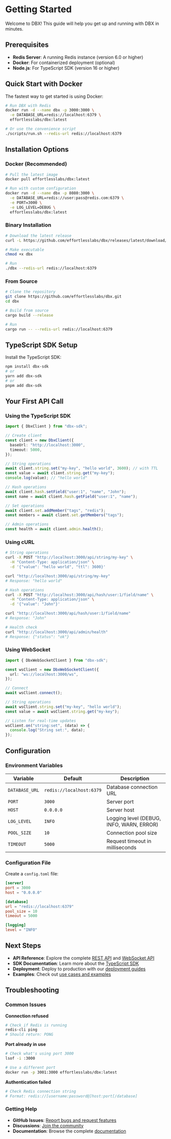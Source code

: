 # Getting Started

Welcome to DBX! This guide will help you get up and running with DBX in minutes.

## Prerequisites

- **Redis Server**: A running Redis instance (version 6.0 or higher)
- **Docker**: For containerized deployment (optional)
- **Node.js**: For TypeScript SDK (version 16 or higher)

## Quick Start with Docker

The fastest way to get started is using Docker:

```bash
# Run DBX with Redis
docker run -d --name dbx -p 3000:3000 \
  -e DATABASE_URL=redis://localhost:6379 \
  effortlesslabs/dbx:latest

# Or use the convenience script
./scripts/run.sh --redis-url redis://localhost:6379
```

## Installation Options

### Docker (Recommended)

```bash
# Pull the latest image
docker pull effortlesslabs/dbx:latest

# Run with custom configuration
docker run -d --name dbx -p 8080:3000 \
  -e DATABASE_URL=redis://user:pass@redis.com:6379 \
  -e PORT=3000 \
  -e LOG_LEVEL=DEBUG \
  effortlesslabs/dbx:latest
```

### Binary Installation

```bash
# Download the latest release
curl -L https://github.com/effortlesslabs/dbx/releases/latest/download/dbx-x86_64-unknown-linux-gnu.tar.gz | tar xz

# Make executable
chmod +x dbx

# Run
./dbx --redis-url redis://localhost:6379
```

### From Source

```bash
# Clone the repository
git clone https://github.com/effortlesslabs/dbx.git
cd dbx

# Build from source
cargo build --release

# Run
cargo run -- --redis-url redis://localhost:6379
```

## TypeScript SDK Setup

Install the TypeScript SDK:

```bash
npm install dbx-sdk
# or
yarn add dbx-sdk
# or
pnpm add dbx-sdk
```

## Your First API Call

### Using the TypeScript SDK

```typescript
import { DbxClient } from "dbx-sdk";

// Create client
const client = new DbxClient({
  baseUrl: "http://localhost:3000",
  timeout: 5000,
});

// String operations
await client.string.set("my-key", "hello world", 3600); // with TTL
const value = await client.string.get("my-key");
console.log(value); // "hello world"

// Hash operations
await client.hash.setField("user:1", "name", "John");
const name = await client.hash.getField("user:1", "name");

// Set operations
await client.set.addMember("tags", "redis");
const members = await client.set.getMembers("tags");

// Admin operations
const health = await client.admin.health();
```

### Using cURL

```bash
# String operations
curl -X POST "http://localhost:3000/api/string/my-key" \
  -H "Content-Type: application/json" \
  -d '{"value": "hello world", "ttl": 3600}'

curl "http://localhost:3000/api/string/my-key"
# Response: "hello world"

# Hash operations
curl -X POST "http://localhost:3000/api/hash/user:1/field/name" \
  -H "Content-Type: application/json" \
  -d '{"value": "John"}'

curl "http://localhost:3000/api/hash/user:1/field/name"
# Response: "John"

# Health check
curl "http://localhost:3000/api/admin/health"
# Response: {"status": "ok"}
```

### Using WebSocket

```typescript
import { DbxWebSocketClient } from "dbx-sdk";

const wsClient = new DbxWebSocketClient({
  url: "ws://localhost:3000/ws",
});

// Connect
await wsClient.connect();

// String operations
await wsClient.string.set("my-key", "hello world");
const value = await wsClient.string.get("my-key");

// Listen for real-time updates
wsClient.on("string:set", (data) => {
  console.log("String set:", data);
});
```

## Configuration

### Environment Variables

| Variable       | Default                  | Description                              |
| -------------- | ------------------------ | ---------------------------------------- |
| `DATABASE_URL` | `redis://localhost:6379` | Database connection URL                  |
| `PORT`         | `3000`                   | Server port                              |
| `HOST`         | `0.0.0.0`                | Server host                              |
| `LOG_LEVEL`    | `INFO`                   | Logging level (DEBUG, INFO, WARN, ERROR) |
| `POOL_SIZE`    | `10`                     | Connection pool size                     |
| `TIMEOUT`      | `5000`                   | Request timeout in milliseconds          |

### Configuration File

Create a `config.toml` file:

```toml
[server]
port = 3000
host = "0.0.0.0"

[database]
url = "redis://localhost:6379"
pool_size = 10
timeout = 5000

[logging]
level = "INFO"
```

## Next Steps

- **API Reference**: Explore the complete [REST API](/api/rest) and [WebSocket API](/api/websocket)
- **SDK Documentation**: Learn more about the [TypeScript SDK](/sdk/typescript)
- **Deployment**: Deploy to production with our [deployment guides](/deployment/docker)
- **Examples**: Check out [use cases and examples](/guides/use-cases)

## Troubleshooting

### Common Issues

**Connection refused**

```bash
# Check if Redis is running
redis-cli ping
# Should return: PONG
```

**Port already in use**

```bash
# Check what's using port 3000
lsof -i :3000

# Use a different port
docker run -p 3001:3000 effortlesslabs/dbx:latest
```

**Authentication failed**

```bash
# Check Redis connection string
# Format: redis://[username:password@]host:port[/database]
```

### Getting Help

- **GitHub Issues**: [Report bugs and request features](https://github.com/effortlesslabs/dbx/issues)
- **Discussions**: [Join the community](https://github.com/effortlesslabs/dbx/discussions)
- **Documentation**: Browse the complete [documentation](/)
